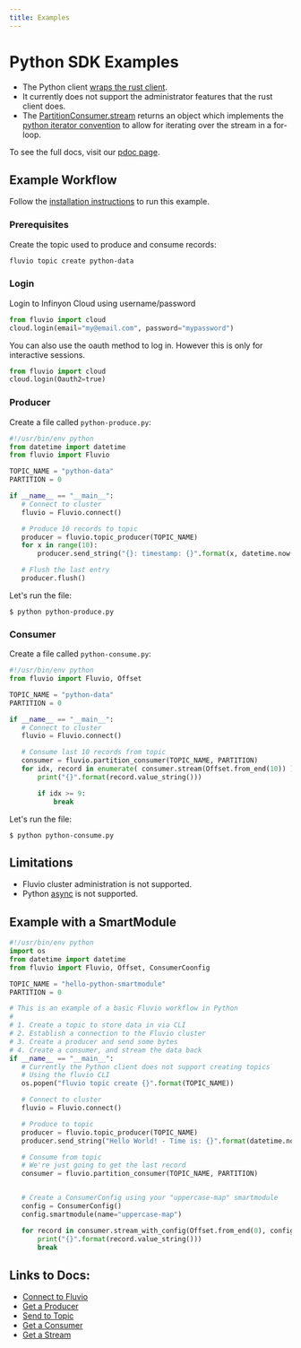 ```yaml
---
title: Examples
---
```


# Python SDK Examples

* The Python client [wraps the rust client](https://www.infinyon.com/blog/2021/03/python-client/).
* It currently does not support the administrator features that the rust client does.
* The [PartitionConsumer.stream](https://infinyon.github.io/fluvio-client-python/fluvio.html#PartitionConsumer.stream) returns an object which implements the [python iterator convention](https://wiki.python.org/moin/Iterator) to allow for iterating over the stream in a for-loop.

To see the full docs, visit our [pdoc page](https://infinyon.github.io/fluvio-client-python/fluvio.html).
## Example Workflow

Follow the [installation instructions](/) to run this example.

### Prerequisites

Create the topic used to produce and consume records:

```bash
fluvio topic create python-data
```

### Login

Login to Infinyon Cloud using username/password

```python
from fluvio import cloud
cloud.login(email="my@email.com", password="mypassword")
```

You can also use the oauth method to log in. However this is only for interactive sessions.

```python
from fluvio import cloud
cloud.login(Oauth2=true)
```

### Producer

Create a file called `python-produce.py`:

```python
#!/usr/bin/env python
from datetime import datetime
from fluvio import Fluvio

TOPIC_NAME = "python-data"
PARTITION = 0

if __name__ == "__main__":
   # Connect to cluster
   fluvio = Fluvio.connect()

   # Produce 10 records to topic
   producer = fluvio.topic_producer(TOPIC_NAME)
   for x in range(10):
       producer.send_string("{}: timestamp: {}".format(x, datetime.now()))

   # Flush the last entry
   producer.flush()
```

Let's run the file:

```shell copy="fl"
$ python python-produce.py
```

### Consumer

Create a file called `python-consume.py`:

```python
#!/usr/bin/env python
from fluvio import Fluvio, Offset

TOPIC_NAME = "python-data"
PARTITION = 0

if __name__ == "__main__":
   # Connect to cluster
   fluvio = Fluvio.connect()

   # Consume last 10 records from topic
   consumer = fluvio.partition_consumer(TOPIC_NAME, PARTITION)
   for idx, record in enumerate( consumer.stream(Offset.from_end(10)) ):
       print("{}".format(record.value_string()))

       if idx >= 9:
           break
```

Let's run the file:

```shell copy="fl"
$ python python-consume.py
```

## Limitations
* Fluvio cluster administration is not supported.
* Python [async](https://docs.python.org/3/library/asyncio.html) is not supported.

## Example with a SmartModule

```python
#!/usr/bin/env python
import os
from datetime import datetime
from fluvio import Fluvio, Offset, ConsumerCoonfig

TOPIC_NAME = "hello-python-smartmodule"
PARTITION = 0

# This is an example of a basic Fluvio workflow in Python
#
# 1. Create a topic to store data in via CLI
# 2. Establish a connection to the Fluvio cluster
# 3. Create a producer and send some bytes
# 4. Create a consumer, and stream the data back
if __name__ == "__main__":
   # Currently the Python client does not support creating topics
   # Using the fluvio CLI
   os.popen("fluvio topic create {}".format(TOPIC_NAME))

   # Connect to cluster
   fluvio = Fluvio.connect()

   # Produce to topic
   producer = fluvio.topic_producer(TOPIC_NAME)
   producer.send_string("Hello World! - Time is: {}".format(datetime.now()))

   # Consume from topic
   # We're just going to get the last record
   consumer = fluvio.partition_consumer(TOPIC_NAME, PARTITION)


   # Create a ConsumerConfig using your "uppercase-map" smartmodule
   config = ConsumerConfig()
   config.smartmodule(name="uppercase-map")

   for record in consumer.stream_with_config(Offset.from_end(0), config):
       print("{}".format(record.value_string()))
       break
```

## Links to Docs:
* [Connect to Fluvio](https://infinyon.github.io/fluvio-client-python/fluvio.html#Fluvio.connect)
* [Get a Producer](https://infinyon.github.io/fluvio-client-python/fluvio.html#Fluvio.topic_producer)
* [Send to Topic](https://infinyon.github.io/fluvio-client-python/fluvio.html#TopicProducer.send)
* [Get a Consumer](https://infinyon.github.io/fluvio-client-python/fluvio.html#Fluvio.partition_consumer)
* [Get a Stream](https://infinyon.github.io/fluvio-client-python/fluvio.html#PartitionConsumer.stream)
